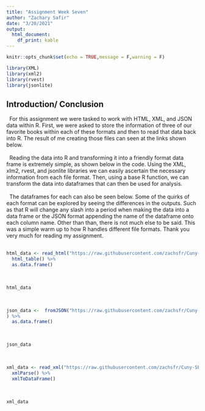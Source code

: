 ---
title: "Assignment Week Seven"
author: "Zachary Safir"
date: "3/20/2021"
output:
  html_document:
    df_print: kable
---

```{r setup, include=FALSE}
knitr::opts_chunk$set(echo = TRUE,message = F,warning = F)
```


```{r include=F}
library(XML)
library(xml2)
library(rvest)
library(jsonlite)
```

## Introduction/ Conclusion
|   For this assignment we were tasked to work with HTML, XML, and JSON data within R. First, we were asked to store the information of three of our favorite books within each of these formats and then to read that data back into R. The result of me creating those files can seen at the links shown below. 
|
|   Reading the data into R and transforming it into a friendly format data frame is extremely simple, as shown below in the code. Using the XML, xlm2, rvest, and jsonlite libraries we can easily ascertain the necessary information from each file format. Then, using a base R function, we can transform the data into dataframes that can then be used for analysis. 
|
|   The dataframes for each can also be seen below. Some of the quirks of each format can be explored by seeing the differences in the outputs. Such as that R will change any slash into a period when making the data into a data frame or the JSON format appending the name of the dataframe onto each column name. Other than than, there is not much else to be said. This was a simple warm up to how R handles different file formats. Thank you very much for reading my assignment.
|
|
```{r}
html_data <- read_html("https://raw.githubusercontent.com/zachsfr/Cuny-SPS/main/607/Data/books.html") %>%
  html_table() %>%
  as.data.frame()
```

|
|

```{r,echo=F}
html_data
```

|
|


```{r}
json_data <-  fromJSON("https://raw.githubusercontent.com/zachsfr/Cuny-SPS/main/607/Data/books.json"
) %>%
  as.data.frame()

```

|
|

```{r,echo=F}
json_data
```

|
|
```{r}
xml_data <- read_xml("https://raw.githubusercontent.com/zachsfr/Cuny-SPS/main/607/Data/book.xml") %>%
  xmlParse() %>%
  xmlToDataFrame()

```
|
|
```{r,echo=F}
xml_data
```
